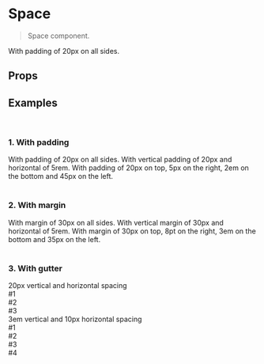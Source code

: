 
<Meta title="Space" />

# Space

<blockquote>Space component.</blockquote>

<Preview>
  <Story name="Usage">
    <Space padding={[20]}>With padding of 20px on all sides.</Space>
  </Story>
</Preview>

## Props

<Props of={Space} />

## Examples

<br />

### 1. With padding

<Preview>
  <div>
    <Space padding={[20]}>With padding of 20px on all sides.</Space>
    <Space padding={[20, '5rem']}>
      With vertical padding of 20px and horizontal of 5rem.
    </Space>
    <Space padding={[20, '5px', '2em', 45]}>
      With padding of 20px on top, 5px on the right, 2em on the bottom and 45px
      on the left.
    </Space>
  </div>
</Preview>

<br />

### 2. With margin

<Preview>
  <div>
    <Space margin={[30]}>With margin of 30px on all sides.</Space>
    <Space margin={[30, '5rem']}>
      With vertical margin of 30px and horizontal of 5rem.
    </Space>
    <Space margin={[30, '8pt', '3em', 35]}>
      With margin of 30px on top, 8pt on the right, 3em on the bottom and 35px
      on the left.
    </Space>
  </div>
</Preview>

<br />

### 3. With gutter

<Preview>
  <div>
    <div>20px vertical and horizontal spacing</div>
    <Space gutter={[20]} style={{display: 'flex'}}>
      <div>#1</div>
      <div>#2</div>
      <div>#3</div>
    </Space>
    <div>3em vertical and 10px horizontal spacing</div>
    <Space gutter={['3em', 10]} style={{display: 'flex'}}>
      <div>#1</div>
      <div>#2</div>
      <div>#3</div>
      <div>#4</div>
    </Space>
  </div>
</Preview>
